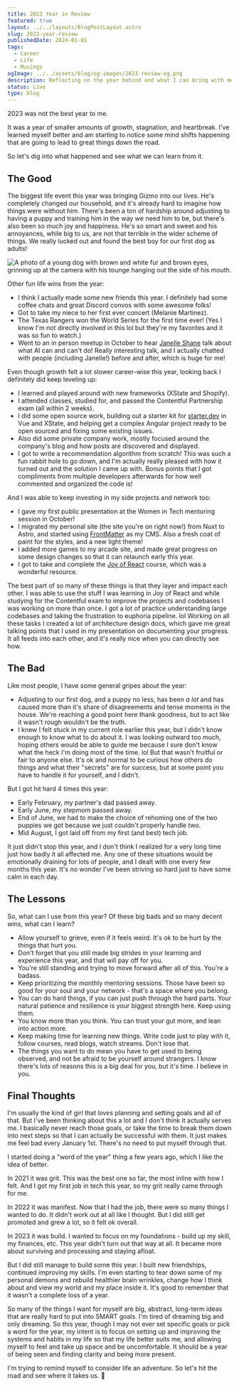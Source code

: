 ```yaml
---
title: 2023 Year in Review
featured: true
layout: ../../layouts/BlogPostLayout.astro
slug: 2023-year-review
publishedDate: 2024-01-01
tags:
  - Career
  - Life
  - Musings
ogImage: ../../assets/blog/og-images/2023-review-og.png
description: Reflecting on the year behind and what I can bring with me into the new year.
status: Live
type: blog
---
```


2023 was not the best year to me.

It was a year of smaller amounts of growth, stagnation, and heartbreak. I've learned myself better and am starting to notice some mind shifts happening that are going to lead to great things down the road.

So let's dig into what happened and see what we can learn from it.

## The Good

The biggest life event this year was bringing Gizmo into our lives. He's completely changed our household, and it's already hard to imagine how things were without him. There's been a ton of hardship around adjusting to having a puppy and training him in the way we need him to be, but there's also been so much joy and happiness. He's so smart and sweet and his annoyances, while big to us, are not that terrible in the wider scheme of things. We really lucked out and found the best boy for our first dog as adults!

![A photo of a young dog with brown and white fur and brown eyes, grinning up at the camera with his tounge hanging out the side of his mouth.](../../assets/blog/happy-gizmo.jpg)

Other fun life wins from the year:

- I think I actually made some new friends this year. I definitely had some coffee chats and great Discord convos with some awesome folks!
- Got to take my niece to her first ever concert (Melanie Martinez).
- The Texas Rangers won the World Series for the first time ever! (Yes I know I'm not directly involved in this lol but they're my favorites and it was so fun to watch.)
- Went to an in person meetup in October to hear [Janelle Shane](https://twitter.com/JanelleCShane) talk about what AI can and can't do! Really interesting talk, and I actually chatted with people (including Janelle!) before and after, which is huge for me!

Even though growth felt a lot slower career-wise this year, looking back I definitely did keep leveling up:

- I learned and played around with new frameworks (XState and Shopify).
- I attended classes, studied for, and passed the Contentful Partnership exam (all within 2 weeks).
- I did some open source work, building out a starter kit for [starter.dev](https://starter.dev) in Vue and XState, and helping get a complex Angular project ready to be open sourced and fixing some existing issues.
- Also did some private company work, mostly focused around the company's blog and how posts are discovered and displayed.
- I got to write a recommendation algorithm from scratch! This was such a fun rabbit hole to go down, and I'm actually really pleased with how it turned out and the solution I came up with. Bonus points that I got compliments from multiple developers afterwards for how well commented and organized the code is!

And I was able to keep investing in my side projects and network too:

- I gave my first public presentation at the Women in Tech mentoring session in October!
- I migrated my personal site (the site you're on right now!) from Nuxt to Astro, and started using [FrontMatter](https://frontmatter.codes/) as my CMS. Also a fresh coat of paint for the styles, and a new light theme!
- I added more games to my arcade site, and made great progress on some design changes so that it can relaunch early this year.
- I got to take and complete the [Joy of React](https://www.joyofreact.com/) course, which was a wonderful resource.

The best part of so many of these things is that they layer and impact each other. I was able to use the stuff I was learning in Joy of React and while studying for the Contentful exam to improve the projects and codebases I was working on more than once. I got a lot of practice understanding large codebases and taking the frustration to euphoria pipeline. lol Working on all these tasks I created a lot of architecture design docs, which gave me great talking points that I used in my presentation on documenting your progress. It all feeds into each other, and it's really nice when you can directly see how.

## The Bad

Like most people, I have some general gripes about the year:

- Adjusting to our first dog, and a puppy no less, has been _a lot_ and has caused more than it's share of disagreements and tense moments in the house. We're reaching a good point here thank goodness, but to act like it wasn't rough wouldn't be the truth.
- I knew I felt stuck in my current role earlier this year, but I didn't know enough to know what to do about it. I was looking outward too much, hoping others would be able to guide me because I sure don't know what the heck I'm doing most of the time. lol But that wasn't fruitful or fair to anyone else. It's ok and normal to be curious how others do things and what their "secrets" are for success, but at some point you have to handle it for yourself, and I didn't.

But I got hit hard 4 times this year:

- Early February, my partner's dad passed away.
- Early June, my stepmom passed away.
- End of June, we had to make the choice of rehoming one of the two puppies we got because we just couldn't properly handle two.
- Mid August, I got laid off from my first (and best) tech job.

It just didn't stop this year, and I don't think I realized for a very long time just how badly it all affected me. Any one of these situations would be emotionally draining for lots of people, and I dealt with one every few months this year. It's no wonder I've been striving so hard just to have some calm in each day.

## The Lessons

So, what can I use from this year? Of these big bads and so many decent wins, what can I learn?

- Allow yourself to grieve, even if it feels weird. It's ok to be hurt by the things that hurt you.
- Don't forget that you still made big strides in your learning and experience this year, and that will pay off for you.
- You're still standing and trying to move forward after all of this. You're a badass.
- Keep prioritizing the monthly mentoring sessions. Those have been so good for your soul and your network - that's a space where you belong.
- You can do hard things, if you can just push through the hard parts. Your natural patience and resilience is your biggest strength here. Keep using them.
- You know more than you think. You can trust your gut more, and lean into action more.
- Keep making time for learning new things. Write code just to play with it, follow courses, read blogs, watch streams. Don't lose that.
- The things you want to do mean you have to get used to being observed, and not be afraid to be yourself around strangers. I know there's lots of reasons this is a big deal for you, but it's time. I believe in you.

## Final Thoughts

I'm usually the kind of girl that _loves_ planning and setting goals and all of that. But I've been thinking about this a lot and I don't think it actually serves me. I basically never reach those goals, or take the time to break them down into next steps so that I can actually be successful with them. It just makes me feel bad every January 1st. There's no need to put myself through that.

I started doing a "word of the year" thing a few years ago, which I like the idea of better.

In 2021 it was grit. This was the best one so far, the most inline with how I felt. And I got my first job in tech this year, so my grit really came through for me.

In 2022 it was manifest. Now that I had the job, there were so many things I wanted to do. It didn't work out at all like I thought. But I did still get promoted and grew a lot, so it felt ok overall.

In 2023 it was build. I wanted to focus on my foundations - build up my skill, my finances, etc. This year didn't turn out that way at all. It became more about surviving and processing and staying afloat.

But I did still manage to build some this year. I built new friendships, continued improving my skills. I'm even starting to tear down some of my personal demons and rebuild healthier brain wrinkles, change how I think about and view my world and my place inside it. It's good to remember that it wasn't a complete loss of a year.

So many of the things I want for myself are big, abstract, long-term ideas that are really hard to put into SMART goals. I'm tired of dreaming big and only dreaming. So this year, though I may not ever set specific goals or pick a word for the year, my intent is to focus on setting up and improving the systems and habits in my life so that my life better suits me, and allowing myself to feel and take up space and be uncomfortable. It should be a year of being seen and finding clarity and being more present.

I'm trying to remind myself to consider life an adventure. So let's hit the road and see where it takes us. 💖
